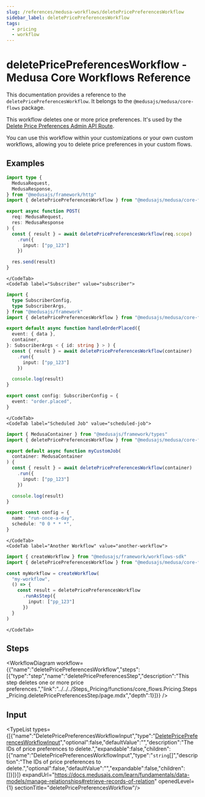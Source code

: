 ```yaml
---
slug: /references/medusa-workflows/deletePricePreferencesWorkflow
sidebar_label: deletePricePreferencesWorkflow
tags:
  - pricing
  - workflow
---
```



# deletePricePreferencesWorkflow - Medusa Core Workflows Reference

This documentation provides a reference to the `deletePricePreferencesWorkflow`. It belongs to the `@medusajs/medusa/core-flows` package.

This workflow deletes one or more price preferences. It's used by the
[Delete Price Preferences Admin API Route](https://docs.medusajs.com/api/admin#price-preferences\_deletepricepreferencesid).

You can use this workflow within your customizations or your own custom workflows, allowing you to
delete price preferences in your custom flows.

<SourceCodeLink link="https://github.com/medusajs/medusa/blob/dd0417af6d4a0ef5d398bdd8c2bb8259078785c6/packages/core/core-flows/src/pricing/workflows/delete-price-preferences.ts#L27" />

## Examples

<CodeTabs group="workflow-exection">
    <CodeTab label="API Route" value="api-route">
    
```ts title="src/api/workflow/route.ts"
import type {
  MedusaRequest,
  MedusaResponse,
} from "@medusajs/framework/http"
import { deletePricePreferencesWorkflow } from "@medusajs/medusa/core-flows"

export async function POST(
  req: MedusaRequest,
  res: MedusaResponse
) {
  const { result } = await deletePricePreferencesWorkflow(req.scope)
    .run({
      input: ["pp_123"]
    })

  res.send(result)
}
```

    </CodeTab>
    <CodeTab label="Subscriber" value="subscriber">
    
```ts title="src/subscribers/order-placed.ts"
import {
  type SubscriberConfig,
  type SubscriberArgs,
} from "@medusajs/framework"
import { deletePricePreferencesWorkflow } from "@medusajs/medusa/core-flows"

export default async function handleOrderPlaced({
  event: { data },
  container,
}: SubscriberArgs < { id: string } > ) {
  const { result } = await deletePricePreferencesWorkflow(container)
    .run({
      input: ["pp_123"]
    })

  console.log(result)
}

export const config: SubscriberConfig = {
  event: "order.placed",
}
```

    </CodeTab>
    <CodeTab label="Scheduled Job" value="scheduled-job">
    
```ts title="src/jobs/message-daily.ts"
import { MedusaContainer } from "@medusajs/framework/types"
import { deletePricePreferencesWorkflow } from "@medusajs/medusa/core-flows"

export default async function myCustomJob(
  container: MedusaContainer
) {
  const { result } = await deletePricePreferencesWorkflow(container)
    .run({
      input: ["pp_123"]
    })

  console.log(result)
}

export const config = {
  name: "run-once-a-day",
  schedule: "0 0 * * *",
}
```

    </CodeTab>
    <CodeTab label="Another Workflow" value="another-workflow">
    
```ts title="src/workflows/my-workflow.ts"
import { createWorkflow } from "@medusajs/framework/workflows-sdk"
import { deletePricePreferencesWorkflow } from "@medusajs/medusa/core-flows"

const myWorkflow = createWorkflow(
  "my-workflow",
  () => {
    const result = deletePricePreferencesWorkflow
      .runAsStep({
        input: ["pp_123"]
      })
  }
)
```

    </CodeTab>
  </CodeTabs>

## Steps

<WorkflowDiagram workflow={{"name":"deletePricePreferencesWorkflow","steps":[{"type":"step","name":"deletePricePreferencesStep","description":"This step deletes one or more price preferences.","link":"../../../Steps_Pricing/functions/core_flows.Pricing.Steps_Pricing.deletePricePreferencesStep/page.mdx","depth":1}]}} />

## Input

<TypeList types={[{"name":"DeletePricePreferencesWorkflowInput","type":"[DeletePricePreferencesWorkflowInput](../../../../types/core_flows.DeletePricePreferencesWorkflowInput/page.mdx)","optional":false,"defaultValue":"","description":"The IDs of price preferences to delete.","expandable":false,"children":[{"name":"DeletePricePreferencesWorkflowInput","type":"`string`[]","description":"The IDs of price preferences to delete.","optional":false,"defaultValue":"","expandable":false,"children":[]}]}]} expandUrl="https://docs.medusajs.com/learn/fundamentals/data-models/manage-relationships#retrieve-records-of-relation" openedLevel={1} sectionTitle="deletePricePreferencesWorkflow"/>
